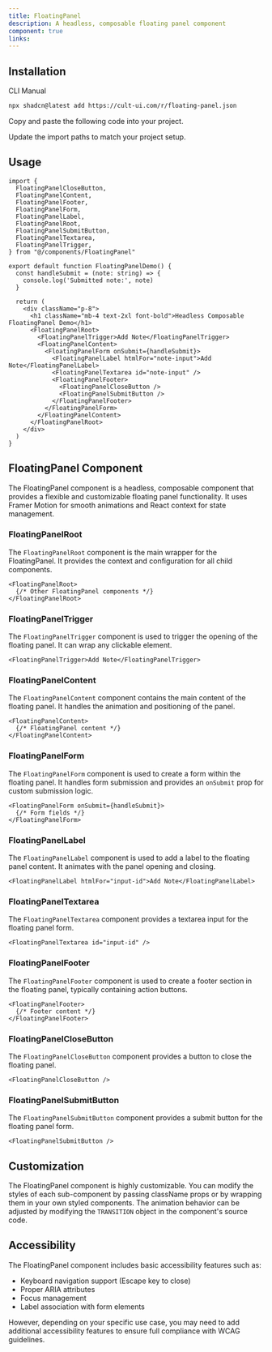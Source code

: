 ```yaml
---
title: FloatingPanel
description: A headless, composable floating panel component
component: true
links:
---
```


<ComponentPreview
  name="floating-panel-demo"
  className="[&_.preview>[data-orientation=vertical]]:sm:max-w-[70%]"
  description="All variations"
/>

## Installation

<CodeTabs>

<TabsList>
  <TabsTrigger value="cli">CLI</TabsTrigger>
  <TabsTrigger value="manual">Manual</TabsTrigger>
</TabsList>

<TabsContent value="cli">

```bash
npx shadcn@latest add https://cult-ui.com/r/floating-panel.json
```

</TabsContent>

<TabsContent value="manual">

<Steps>

<Step>Copy and paste the following code into your project.</Step>

<ComponentSource name="floating-panel" />

<Step>Update the import paths to match your project setup.</Step>

</Steps>

</TabsContent>

</CodeTabs>

## Usage

```tsx
import {
  FloatingPanelCloseButton,
  FloatingPanelContent,
  FloatingPanelFooter,
  FloatingPanelForm,
  FloatingPanelLabel,
  FloatingPanelRoot,
  FloatingPanelSubmitButton,
  FloatingPanelTextarea,
  FloatingPanelTrigger,
} from "@/components/FloatingPanel"
```

```typescriptreact
export default function FloatingPanelDemo() {
  const handleSubmit = (note: string) => {
    console.log('Submitted note:', note)
  }

  return (
    <div className="p-8">
      <h1 className="mb-4 text-2xl font-bold">Headless Composable FloatingPanel Demo</h1>
      <FloatingPanelRoot>
        <FloatingPanelTrigger>Add Note</FloatingPanelTrigger>
        <FloatingPanelContent>
          <FloatingPanelForm onSubmit={handleSubmit}>
            <FloatingPanelLabel htmlFor="note-input">Add Note</FloatingPanelLabel>
            <FloatingPanelTextarea id="note-input" />
            <FloatingPanelFooter>
              <FloatingPanelCloseButton />
              <FloatingPanelSubmitButton />
            </FloatingPanelFooter>
          </FloatingPanelForm>
        </FloatingPanelContent>
      </FloatingPanelRoot>
    </div>
  )
}
```

## FloatingPanel Component

The FloatingPanel component is a headless, composable component that provides a flexible and customizable floating panel functionality. It uses Framer Motion for smooth animations and React context for state management.

### FloatingPanelRoot

The `FloatingPanelRoot` component is the main wrapper for the FloatingPanel. It provides the context and configuration for all child components.

```typescriptreact
<FloatingPanelRoot>
  {/* Other FloatingPanel components */}
</FloatingPanelRoot>
```

### FloatingPanelTrigger

The `FloatingPanelTrigger` component is used to trigger the opening of the floating panel. It can wrap any clickable element.

```typescriptreact
<FloatingPanelTrigger>Add Note</FloatingPanelTrigger>
```

### FloatingPanelContent

The `FloatingPanelContent` component contains the main content of the floating panel. It handles the animation and positioning of the panel.

```typescriptreact
<FloatingPanelContent>
  {/* FloatingPanel content */}
</FloatingPanelContent>
```

### FloatingPanelForm

The `FloatingPanelForm` component is used to create a form within the floating panel. It handles form submission and provides an `onSubmit` prop for custom submission logic.

```typescriptreact
<FloatingPanelForm onSubmit={handleSubmit}>
  {/* Form fields */}
</FloatingPanelForm>
```

### FloatingPanelLabel

The `FloatingPanelLabel` component is used to add a label to the floating panel content. It animates with the panel opening and closing.

```typescriptreact
<FloatingPanelLabel htmlFor="input-id">Add Note</FloatingPanelLabel>
```

### FloatingPanelTextarea

The `FloatingPanelTextarea` component provides a textarea input for the floating panel form.

```typescriptreact
<FloatingPanelTextarea id="input-id" />
```

### FloatingPanelFooter

The `FloatingPanelFooter` component is used to create a footer section in the floating panel, typically containing action buttons.

```typescriptreact
<FloatingPanelFooter>
  {/* Footer content */}
</FloatingPanelFooter>
```

### FloatingPanelCloseButton

The `FloatingPanelCloseButton` component provides a button to close the floating panel.

```typescriptreact
<FloatingPanelCloseButton />
```

### FloatingPanelSubmitButton

The `FloatingPanelSubmitButton` component provides a submit button for the floating panel form.

```typescriptreact
<FloatingPanelSubmitButton />
```

## Customization

The FloatingPanel component is highly customizable. You can modify the styles of each sub-component by passing className props or by wrapping them in your own styled components. The animation behavior can be adjusted by modifying the `TRANSITION` object in the component's source code.

## Accessibility

The FloatingPanel component includes basic accessibility features such as:

- Keyboard navigation support (Escape key to close)
- Proper ARIA attributes
- Focus management
- Label association with form elements

However, depending on your specific use case, you may need to add additional accessibility features to ensure full compliance with WCAG guidelines.

